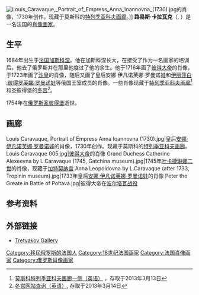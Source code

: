 [[File:Louis_Caravaque,_Portrait_of_Empress_Anna_Ioannovna_(1730).jpg|thumb]]的肖像，1730年创作。现藏于莫斯科的[[特列季亚科夫画廊|特列季亚科夫画廊]]。]]
'''路易斯·卡拉瓦克'''（{{lang-en|Louis Caravaque}}, {{bd|1684年||1754年}}）是一名法国的[[肖像画家|肖像画家]]。

==生平==
1684年出生于[[法国|法国]][[加斯科涅|加斯科涅]]。他在加斯科涅长大，在接受了作为一名画家的培训后，他去了俄罗斯并在那里他度过了他的余生。他于1716年画了[[彼得大帝|彼得大帝]]的肖像，于1723年画了[[沙皇|沙皇]]的肖像，随后又画了皇后安娜·伊凡诺芙娜·罗曼诺娃和[[伊丽莎白·彼得罗芙娜·罗曼诺娃|伊丽莎白·彼得罗芙娜·罗曼诺娃]]等俄国王室成员的肖像。一些肖像现藏于[[特列季亚科夫画廊|特列季亚科夫画廊]]<ref>[http://www.tretyakovgallery.ru/en/search/_page/1/?searchme=Caravaque 莫斯科特列季亚科夫画廊一侧（英语）] {{Wayback|url=http://www.tretyakovgallery.ru/en/search/_page/1/?searchme=Caravaque |date=20180813143414 }}，存取于2013年3月13日</ref>和圣彼得堡的[[冬宫|冬宫]]<ref>[http://www.hermitagemuseum.org/fcgi-bin/db2www/quickSearch.mac/gallery?selLang=English&tmCond=Caravaque 冬宫网站查询（英语）]{{dead link|date=2018年1月 |bot=InternetArchiveBot |fix-attempted=yes }}, 存取于2013年3月14日</ref>。

1754年在[[俄罗斯|俄罗斯]][[圣彼得堡|圣彼得堡]]逝世。

==画廊==
<gallery>
Louis Caravaque, Portrait of Empress Anna Ioannovna (1730).jpg|皇后[[安娜·伊凡诺芙娜·罗曼诺娃|安娜·伊凡诺芙娜·罗曼诺娃]]的肖像，1730年创作。现藏于莫斯科的[[特列季亚科夫画廊|特列季亚科夫画廊]]。
Louis Caravaque 005.jpg|[[彼得大帝|彼得大帝]]的肖像
Grand Duchess Catherine Alexeevna by L.Caravaque (1745, Gatchina museum).jpg|1745年[[叶卡捷琳娜二世|叶卡捷琳娜二世]]的肖像，现藏于[[加特契纳宫|加特契纳宫]]
Anna Leopoldovna by L.Caravaque (after 1733, Tropinin museum).jpg|1733年皇后[[安娜·伊凡诺芙娜·罗曼诺娃|安娜·伊凡诺芙娜·罗曼诺娃]]的肖像
Peter the Greate in Battle of Poltava.jpg|彼得大帝在[[波尔塔瓦战役|波尔塔瓦战役]]
</gallery>

==参考资料==
<references />

==外部链接==
* [https://web.archive.org/web/20141208130923/http://www.tretyakovgallery.ru/en/collection/_show/author/_id/164 Tretyakov Gallery]

{{Authority control}}
{{DEFAULTSORT:Caravaque, Louis}}
[[Category:移民俄罗斯的法国人|Category:移民俄罗斯的法国人]]
[[Category:18世纪法国画家|Category:18世纪法国画家]]
[[Category:法国肖像画家|Category:法国肖像画家]]
[[Category:俄罗斯肖像画家|Category:俄罗斯肖像画家]]